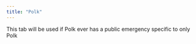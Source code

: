 ```yaml
---
title: "Polk"
---
```


This tab will be used if Polk ever has a public emergency specific to only Polk
